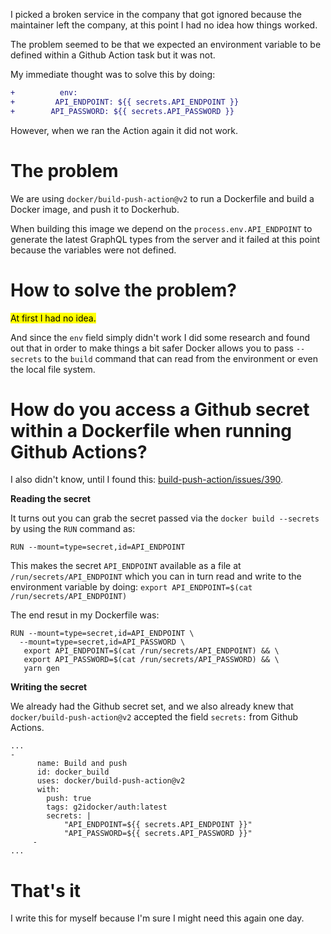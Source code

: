 


I picked a broken service in the company that got ignored because the maintainer left the company, at this point I had no idea how things worked.

The problem seemed to be that we expected an environment variable to be defined within a Github Action task but it was not.

My immediate thought was to solve this by doing:

```diff
+	       env: 
+         API_ENDPOINT: ${{ secrets.API_ENDPOINT }}
+        API_PASSWORD: ${{ secrets.API_PASSWORD }}
```

However, when we ran the Action again it did not work.


# The problem

We are using `docker/build-push-action@v2` to run a Dockerfile and build a Docker image, and push it to Dockerhub. 

When building this image we depend on the `process.env.API_ENDPOINT` to generate the latest GraphQL types from the server and it failed at this point because the variables were not defined.


# How to solve the problem?

<mark>At first I had no idea.</mark>

And since the `env` field simply didn't work I did some research and found out that in order to make things a bit safer Docker allows you to pass `--secrets` to the `build` command that can read from the environment or even the local file system.

# How do you access a Github secret within a Dockerfile when running Github Actions?

I also didn't know, until I found this: [build-push-action/issues/390](https://github.com/docker/build-push-action/issues/390). 

**Reading the secret**

It turns out you can grab the secret passed via the `docker build --secrets` by using the `RUN` command as:

`RUN --mount=type=secret,id=API_ENDPOINT` 

This makes the secret `API_ENDPOINT` available as a file at  `/run/secrets/API_ENDPOINT` which you can in turn read and write to the environment variable by doing: `export API_ENDPOINT=$(cat /run/secrets/API_ENDPOINT)`  

The end resut in my Dockerfile was:

```
RUN --mount=type=secret,id=API_ENDPOINT \
  --mount=type=secret,id=API_PASSWORD \
   export API_ENDPOINT=$(cat /run/secrets/API_ENDPOINT) && \
   export API_PASSWORD=$(cat /run/secrets/API_PASSWORD) && \
   yarn gen
```


**Writing the secret**

We already had the Github secret set, and we also already knew that `docker/build-push-action@v2`  accepted the field  `secrets:` from Github Actions.

```
...
-
      name: Build and push
      id: docker_build
      uses: docker/build-push-action@v2
      with:
        push: true
        tags: g2idocker/auth:latest
        secrets: |
            "API_ENDPOINT=${{ secrets.API_ENDPOINT }}"
            "API_PASSWORD=${{ secrets.API_PASSWORD }}"
     -
...
```

# That's it

I write this for myself because I'm sure I might need this again one day.
